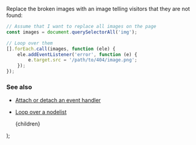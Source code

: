 
Replace the broken images with an image telling visitors that they are not found:

```js
// Assume that I want to replace all images on the page
const images = document.querySelectorAll('img');

// Loop over them
[].forEach.call(images, function (ele) {
    ele.addEventListener('error', function (e) {
        e.target.src = '/path/to/404/image.png';
    });
});
```

### See also

-   [Attach or detach an event handler](/attach-or-detach-an-event-handler)
-   [Loop over a nodelist](/loop-over-a-nodelist)

    <PostLayout keywords="" title="Replace broken images">
        {children}
    </PostLayout>
);
